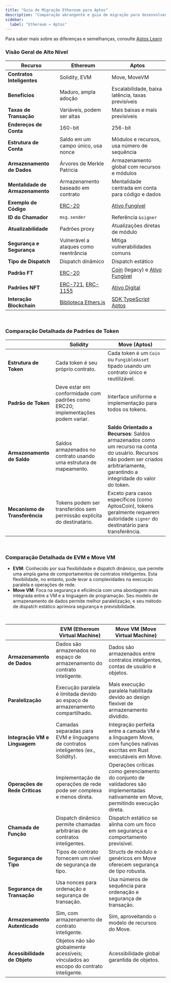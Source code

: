 ```yaml
---
title: "Guia de Migração Ethereum para Aptos"
description: "Comparação abrangente e guia de migração para desenvolvedores Ethereum fazendo a transição para desenvolvimento blockchain Aptos"
sidebar:
  label: "Ethereum → Aptos"
---
```


Para saber mais sobre as diferenças e semelhanças, consulte [Aptos Learn](https://learn.aptoslabs.com/en/tutorials/ethereum-to-aptos-guide/cheat-sheet?workshop=eth-to-aptos)

### Visão Geral de Alto Nível

| Recurso                    | Ethereum                                                                                                                       | Aptos                                                                 |
|----------------------------|-------------------------------------------------------------------------------------------------------------------------------|-----------------------------------------------------------------------|
| **Contratos Inteligentes** | Solidity, EVM                                                                                                                  | Move, MoveVM                                                          |
| **Benefícios**             | Maduro, ampla adoção                                                                                                          | Escalabilidade, baixa latência, taxas previsíveis                    |
| **Taxas de Transação**     | Variáveis, podem ser altas                                                                                                    | Mais baixas e mais previsíveis                                        |
| **Endereços de Conta**     | 160-bit                                                                                                                        | 256-bit                                                               |
| **Estrutura de Conta**     | Saldo em um campo único, usa nonce                                                                                             | Módulos e recursos, usa número de sequência                          |
| **Armazenamento de Dados** | Árvores de Merkle Patricia                                                                                                     | Armazenamento global com recursos e módulos                          |
| **Mentalidade de Armazenamento** | Armazenamento baseado em contrato                                                                                              | Mentalidade centrada em conta para código e dados                    |
| **Exemplo de Código**      | [ERC-20](https://github.com/OpenZeppelin/openzeppelin-contracts/tree/master/contracts/token/ERC20)                             | [Ativo Fungível](https://github.com/aptos-labs/aptos-core/blob/main/aptos-move/framework/aptos-framework/sources/fungible_asset.move) |
| **ID do Chamador**         | `msg.sender`                                                                                                                   | Referência `&signer`                                                  |
| **Atualizabilidade**       | Padrões proxy                                                                                                                  | Atualizações diretas de módulo                                        |
| **Segurança e Segurança**  | Vulnerável a ataques como reentrância                                                                                          | Mitiga vulnerabilidades comuns                                        |
| **Tipo de Dispatch**       | Dispatch dinâmico                                                                                                              | Dispatch estático                                                     |
| **Padrão FT**              | [ERC-20](https://docs.openzeppelin.com/contracts/4.x/erc20)                                                                    | [Coin](/build/smart-contracts/aptos-coin) (legacy) e [Ativo Fungível](/build/smart-contracts/fungible-asset) |
| **Padrões NFT**            | [ERC-721](https://docs.openzeppelin.com/contracts/4.x/erc721), [ERC-1155](https://docs.openzeppelin.com/contracts/4.x/erc1155) | [Ativo Digital](/build/smart-contracts/digital-asset)                 |
| **Interação Blockchain**   | [Biblioteca Ethers.js](https://docs.ethers.org/v6/)                                                                            | [SDK TypeScript Aptos](/build/sdks/ts-sdk)                            |

<br />

### Comparação Detalhada de Padrões de Token

|                        | Solidity                                                               | Move (Aptos)                                                                 |
|------------------------|------------------------------------------------------------------------|------------------------------------------------------------------------------|
| **Estrutura de Token** | Cada token é seu próprio contrato.                                     | Cada token é um `Coin` ou `FungibleAsset` tipado usando um contrato único e reutilizável. |
| **Padrão de Token**    | Deve estar em conformidade com padrões como ERC20; implementações podem variar. | Interface uniforme e implementação para todos os tokens.                     |
| **Armazenamento de Saldo** | Saldos armazenados no contrato usando uma estrutura de mapeamento.     | **Saldo Orientado a Recursos**: Saldos armazenados como um recurso na conta do usuário. Recursos não podem ser criados arbitrariamente, garantindo a integridade do valor do token. |
| **Mecanismo de Transferência** | Tokens podem ser transferidos sem permissão explícita do destinatário. | Exceto para casos específicos (como AptosCoin), tokens geralmente requerem autoridade `signer` do destinatário para transferência. |

<br />

### Comparação Detalhada de EVM e Move VM

- **EVM**: Conhecido por sua flexibilidade e dispatch dinâmico, que permite uma ampla gama de comportamentos de contratos inteligentes. Esta flexibilidade, no entanto, pode levar a complexidades na execução paralela e operações de rede.
- **Move VM**: Foca na segurança e eficiência com uma abordagem mais integrada entre a VM e a linguagem de programação. Seu modelo de armazenamento de dados permite melhor paralelização, e seu método de dispatch estático aprimora segurança e previsibilidade.

<br />

|                                 | EVM (Ethereum Virtual Machine)                                         | Move VM (Move Virtual Machine)                                     |
|---------------------------------|------------------------------------------------------------------------|-------------------------------------------------------------------|
| **Armazenamento de Dados**      | Dados são armazenados no espaço de armazenamento do contrato inteligente. | Dados são armazenados entre contratos inteligentes, contas de usuário e objetos. |
| **Paralelização**               | Execução paralela é limitada devido ao espaço de armazenamento compartilhado. | Mais execução paralela habilitada devido ao design flexível de armazenamento dividido. |
| **Integração VM e Linguagem**   | Camadas separadas para EVM e linguagens de contratos inteligentes (ex., Solidity). | Integração perfeita entre a camada VM e a linguagem Move, com funções nativas escritas em Rust executáveis em Move. |
| **Operações de Rede Críticas**  | Implementação de operações de rede pode ser complexa e menos direta.   | Operações críticas como gerenciamento do conjunto de validadores são implementadas nativamente em Move, permitindo execução direta. |
| **Chamada de Função**           | Dispatch dinâmico permite chamadas arbitrárias de contratos inteligentes. | Dispatch estático se alinha com um foco em segurança e comportamento previsível. |
| **Segurança de Tipo**           | Tipos de contrato fornecem um nível de segurança de tipo.               | Structs de módulo e genéricos em Move oferecem segurança de tipo robusta. |
| **Segurança de Transação**      | Usa nonces para ordenação e segurança de transação.                    | Usa números de sequência para ordenação e segurança de transação. |
| **Armazenamento Autenticado**   | Sim, com armazenamento de contrato inteligente.                        | Sim, aproveitando o modelo de recursos do Move.                   |
| **Acessibilidade de Objeto**    | Objetos não são globalmente acessíveis; vinculados ao escopo do contrato inteligente. | Acessibilidade global garantida de objetos.                       |
